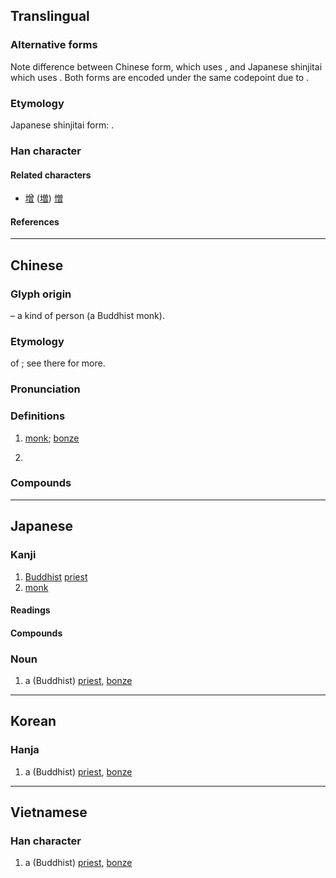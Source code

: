 {{character info/new}}
{{character info|0xFA31}}
{{character info|0x2F80A}}
==Translingual==
{{ja-forms|僧|僧|僧}}

===Alternative forms===
Note difference between Chinese form, which uses {{lang|und|sc=Hani|[[曾]]}}, and Japanese shinjitai which uses {{lang|ja|[[曽]]}}. Both forms are encoded under the same codepoint due to {{w|Han unification}}.

===Etymology===
Japanese shinjitai form: {{Han simp||f=曾|t=曽}}.

===Han character===
{{Han char|rn=9|rad=人|as=12|asj=11|sn=14|snj=13|four=28266|canj=OCWA|ids=⿰亻曾 <small>(GTKV)</small>,⿰亻曽 <small>(J)</small>}}

====Related characters====
* [[增]] ([[増]]) [[憎]]

====References====
{{Han ref|kx=0117.140|dkj=01076|dj=0248.200|hdz=10222.010|uh=50E7}}

----

==Chinese==
{{zh-forms}}

===Glyph origin===
{{Han etym}}
{{Han compound|人|alt1=亻|t1=person|曾|ls=psc|c1=s|c2=p}} – a kind of person (a Buddhist monk).

===Etymology===
{{clipping|zh}} of {{ltc-l|僧伽|[[sangha]]; [[community]] of [[monk]]s, [[nun]]s, [[novice]]s and [[laity]]}}; see there for more.

===Pronunciation===
{{zh-pron
|m=sēng
|c=zang1,sang1
|h=pfs=sên
|md=cĕng
|mn=qz:chng/xm,zz,tw:cheng/qz:sng/xm,zz,tw:seng
|mn_note=chng, cheng - vernacular; sng, seng - literary
|mn-t=zêng1
|w=1sen
|mc=y
|oc=y
|cat=n,pn
}}

===Definitions===
{{zh-hanzi}}

# {{lb|zh|Buddhism}} [[monk]]; [[bonze]]
# {{surname|zh}}

===Compounds===
{{zh-der|僧道|僧多粥少|僧侶|僧侶主義|僧尼|僧人|僧俗|僧徒|僧院|僧眾|不僧不俗|僧伽|僧伽藍|僧官|僧房|僧殘|僧祇|僧祐|僧綱|僧肇|僧行|僧衣|僧鞋|削髮為僧|和合僧|奉道齋僧|女僧|小僧|尼僧|情僧錄|替僧|火宅僧|知事僧|粥少僧多|粥飯僧|老僧|老僧入定|聖僧|行腳僧|衲僧|貧僧|門僧|雲水僧|高僧|齋僧|密陀僧|僧塔}}

----

==Japanese==

===Kanji===
{{ja-kanji|grade=c|rs=人12|kyu=僧}}

# [[Buddhist]] [[priest]]
# [[monk]]

====Readings====
{{ja-readings
|goon=そう
|kanon=そう
|kun=ぼうず
}}

====Compounds====
{{der4|ja
|{{ja-r|僧衣|そうい}}
|{{ja-r|僧院|そういん}}
|{{ja-r|僧正|そうじょう}}
|{{ja-r|僧都|そうず}}
|{{ja-r|僧俗|そうぞく}}
|{{ja-r|僧服|そうふく}}
|{{ja-r|僧兵|そうへい}}
|{{ja-r|僧坊|そうぼう|rom=-}}, {{ja-r|僧房|そうぼう}}
|{{ja-r|僧門|そうもん}}
|{{ja-r|僧侶|そうりょ}}
|{{ja-r|僧庵|そうあん}}
|{{ja-r|僧位|そうい}}
|{{ja-r|僧伽|そうぎゃ}}
|{{ja-r|僧家|そうか}}
|{{ja-r|僧形|そうぎょう}}
|{{ja-r|僧綱|そうごう}}
|{{ja-r|僧号|そうごう}}
|{{ja-r|僧寺|そうじ}}
|{{ja-r|僧職|そうしょく}}
|{{ja-r|僧籍|そうせき}}
|{{ja-r|僧堂|そうどう}}
|{{ja-r|僧尼|そうに}}
|{{ja-r|僧帽弁|そうぼうべん}}
|{{ja-r|学僧|がくそう}}
|{{ja-r|小僧|こぞう}}
|{{ja-r|高僧|こうそう}}
|{{ja-r|禅僧|ぜんそう}}
|{{ja-r|尼僧|にそう}}
|{{ja-r|仏法僧|ぶっぽうそう}}
|{{ja-r|売%僧|まい%す}}
}}

===Noun===
{{ja-noun|そう}}

# a (Buddhist) [[priest]], [[bonze]]

----

==Korean==

===Hanja===
{{ko-hanja|hangeul=[[승]]|mr=sŭng}}

# a (Buddhist) [[priest]], [[bonze]]

----

==Vietnamese==

===Han character===
{{vi-readings|reading=[[tăng]]|rs=人12}}

# a (Buddhist) [[priest]], [[bonze]]